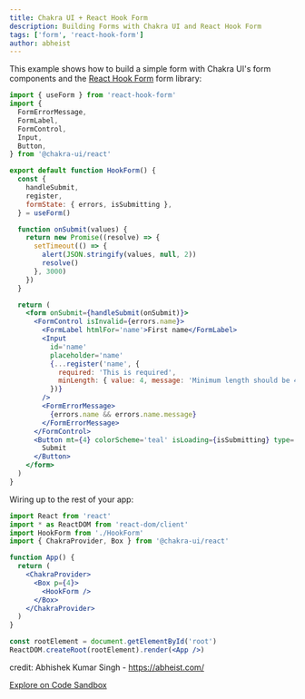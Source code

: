 ```yaml
---
title: Chakra UI + React Hook Form
description: Building Forms with Chakra UI and React Hook Form
tags: ['form', 'react-hook-form']
author: abheist
---
```


This example shows how to build a simple form with Chakra UI's form components
and the [React Hook Form](https://react-hook-form.com) form library:

```jsx live=false
import { useForm } from 'react-hook-form'
import {
  FormErrorMessage,
  FormLabel,
  FormControl,
  Input,
  Button,
} from '@chakra-ui/react'

export default function HookForm() {
  const {
    handleSubmit,
    register,
    formState: { errors, isSubmitting },
  } = useForm()

  function onSubmit(values) {
    return new Promise((resolve) => {
      setTimeout(() => {
        alert(JSON.stringify(values, null, 2))
        resolve()
      }, 3000)
    })
  }

  return (
    <form onSubmit={handleSubmit(onSubmit)}>
      <FormControl isInvalid={errors.name}>
        <FormLabel htmlFor='name'>First name</FormLabel>
        <Input
          id='name'
          placeholder='name'
          {...register('name', {
            required: 'This is required',
            minLength: { value: 4, message: 'Minimum length should be 4' },
          })}
        />
        <FormErrorMessage>
          {errors.name && errors.name.message}
        </FormErrorMessage>
      </FormControl>
      <Button mt={4} colorScheme='teal' isLoading={isSubmitting} type='submit'>
        Submit
      </Button>
    </form>
  )
}
```

Wiring up to the rest of your app:

```jsx live=false
import React from 'react'
import * as ReactDOM from 'react-dom/client'
import HookForm from './HookForm'
import { ChakraProvider, Box } from '@chakra-ui/react'

function App() {
  return (
    <ChakraProvider>
      <Box p={4}>
        <HookForm />
      </Box>
    </ChakraProvider>
  )
}

const rootElement = document.getElementById('root')
ReactDOM.createRoot(rootElement).render(<App />)
```

credit: Abhishek Kumar Singh - https://abheist.com/

[Explore on Code Sandbox](https://codesandbox.io/s/chakra-ui-react-hook-form-t3l69)
